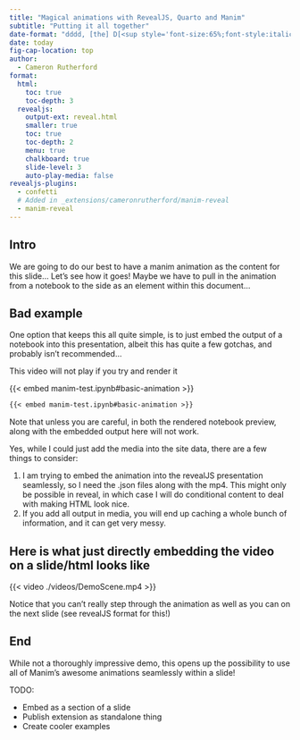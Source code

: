 ```yaml
---
title: "Magical animations with RevealJS, Quarto and Manim"
subtitle: "Putting it all together"
date-format: "dddd, [the] D[<sup style='font-size:65%;font-style:italic;'>th</sup>] [of] MMMM, YYYY"
date: today
fig-cap-location: top
author:
  - Cameron Rutherford
format:
  html:
    toc: true
    toc-depth: 3
  revealjs:
    output-ext: reveal.html
    smaller: true
    toc: true
    toc-depth: 2
    menu: true
    chalkboard: true
    slide-level: 3
    auto-play-media: false
revealjs-plugins:
  - confetti
  # Added in _extensions/cameronrutherford/manim-reveal
  - manim-reveal
---
```


## Intro

We are going to do our best to have a manim animation as the content for this slide... Let's see how it goes! Maybe we have to pull in the animation from a notebook to the side as an element within this document...

## Bad example

One option that keeps this all quite simple, is to just embed the output of a notebook into this presentation, albeit this has quite a few gotchas, and probably isn't recommended...

::: {.callout-warning}
This video will not play if you try and render it
:::

{{< embed manim-test.ipynb#basic-animation >}}

```markdown
{{< embed manim-test.ipynb#basic-animation >}}
```

Note that unless you are careful, in both the rendered notebook preview, along with the embedded output here will not work.

Yes, while I could just add the media into the site data, there are a few things to consider:

1. I am trying to embed the animation into the revealJS presentation seamlessly, so I need the .json files along with the mp4. This might only be possible in reveal, in which case I will do conditional content to deal with making HTML look nice.
2. If you add all output in media, you will end up caching a whole bunch of information, and it can get very messy.

## Here is what just directly embedding the video on a slide/html looks like

{{< video ./videos/DemoScene.mp4 >}}

Notice that you can't really step through the animation as well as you can on the next slide (see revealJS format for this!)

::::{.content-hidden unless-format="revealjs"}

:::{.fv-background fv-video="videos/DemoScene.mp4" fv-playback-info="videos/DemoScene.json"}

##

:::

::::

## End

While not a thoroughly impressive demo, this opens up the possibility to use all of Manim's awesome animations seamlessly within a slide!

TODO:

- Embed as a section of a slide
- Publish extension as standalone thing
- Create cooler examples
